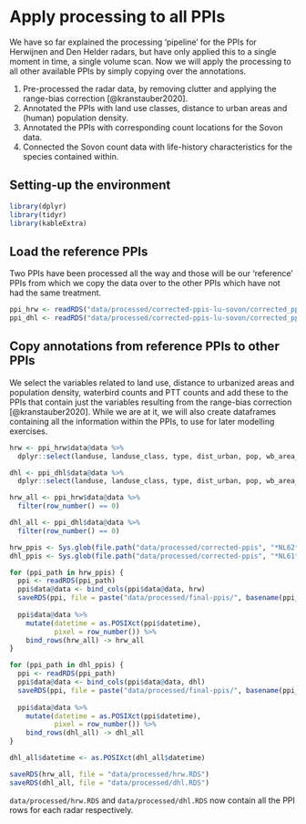 # Apply processing to all PPIs

We have so far explained the processing 'pipeline' for the PPIs for Herwijnen and Den Helder radars, but have only applied this to a single moment in time, a single volume scan. Now we will apply the processing to all other available PPIs by simply copying over the annotations.

1. Pre-processed the radar data, by removing clutter and applying the range-bias correction [@kranstauber2020].
2. Annotated the PPIs with land use classes, distance to urban areas and (human) population density.
3. Annotated the PPIs with corresponding count locations for the Sovon data.
4. Connected the Sovon count data with life-history characteristics for the species contained within.

## Setting-up the environment

```r
library(dplyr)
library(tidyr)
library(kableExtra)
```


## Load the reference PPIs
Two PPIs have been processed all the way and those will be our 'reference' PPIs from which we copy the data over to the other PPIs which have not had the same treatment.

```r
ppi_hrw <- readRDS("data/processed/corrected-ppis-lu-sovon/corrected_ppi_hrw_lu_sovon.RDS")
ppi_dhl <- readRDS("data/processed/corrected-ppis-lu-sovon/corrected_ppi_dhl_lu_sovon.RDS")
```

## Copy annotations from reference PPIs to other PPIs

We select the variables related to land use, distance to urbanized areas and population density, waterbird counts and PTT counts and add these to the PPIs that contain just the variables resulting from the range-bias correction [@kranstauber2020]. While we are at it, we will also create dataframes containing all the information within the PPIs, to use for later modelling exercises.

```r
hrw <- ppi_hrw$data@data %>%
  dplyr::select(landuse, landuse_class, type, dist_urban, pop, wb_area_id, wb_area_nr, wb_area_ha, ptt_route)

dhl <- ppi_dhl$data@data %>%
  dplyr::select(landuse, landuse_class, type, dist_urban, pop, wb_area_id, wb_area_nr, wb_area_ha, ptt_route)

hrw_all <- ppi_hrw$data@data %>%
  filter(row_number() == 0)

dhl_all <- ppi_dhl$data@data %>%
  filter(row_number() == 0)

hrw_ppis <- Sys.glob(file.path("data/processed/corrected-ppis", "*NL62*"))
dhl_ppis <- Sys.glob(file.path("data/processed/corrected-ppis", "*NL61*"))

for (ppi_path in hrw_ppis) {
  ppi <- readRDS(ppi_path)
  ppi$data@data <- bind_cols(ppi$data@data, hrw)
  saveRDS(ppi, file = paste("data/processed/final-ppis/", basename(ppi_path), sep = ""))
  
  ppi$data@data %>%
    mutate(datetime = as.POSIXct(ppi$datetime),
           pixel = row_number()) %>%
    bind_rows(hrw_all) -> hrw_all
}

for (ppi_path in dhl_ppis) {
  ppi <- readRDS(ppi_path)
  ppi$data@data <- bind_cols(ppi$data@data, dhl)
  saveRDS(ppi, file = paste("data/processed/final-ppis/", basename(ppi_path), sep = ""))
  
  ppi$data@data %>%
    mutate(datetime = as.POSIXct(ppi$datetime),
           pixel = row_number()) %>%
    bind_rows(dhl_all) -> dhl_all
}

dhl_all$datetime <- as.POSIXct(dhl_all$datetime)

saveRDS(hrw_all, file = "data/processed/hrw.RDS")
saveRDS(dhl_all, file = "data/processed/dhl.RDS")
```

`data/processed/hrw.RDS` and `data/processed/dhl.RDS` now contain all the PPI rows for each radar respectively.

